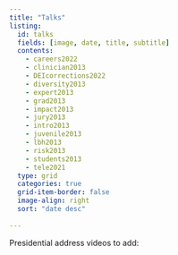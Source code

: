 ```yaml
---
title: "Talks"
listing:
  id: talks
  fields: [image, date, title, subtitle]
  contents: 
    - careers2022
    - clinician2013
    - DEIcorrections2022
    - diversity2013
    - expert2013
    - grad2013
    - impact2013
    - jury2013
    - intro2013
    - juvenile2013
    - lbh2013
    - risk2013
    - students2013
    - tele2021
  type: grid
  categories: true
  grid-item-border: false
  image-align: right
  sort: "date desc"
  
---
```


Presidential address videos to add: 


